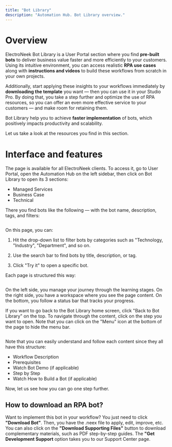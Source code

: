 ```yaml
---
title: "Bot Library"
description: "Automation Hub. Bot Library overview."
---
```

# Overview

ElectroNeek Bot Library is a User Portal section where you find **pre-built bots** to deliver business value faster and more efficiently to your customers. Using its intuitive environment, you can access realistic **RPA use cases** along with **instructions and videos** to build these workflows from scratch in your own projects.

Additionally, start applying these insights to your workflows immediately by **downloading the template** you want — then you can use it in your Studio Pro. By doing that, you take a step further and optimize the use of RPA resources, so you can offer an even more effective service to your customers — and make room for retaining them.

Bot Library help you to achieve **faster implementation** of bots, which positively impacts productivity and scalability.

Let us take a look at the resources you find in this section.

# Interface and features

The page is available for all ElectroNeek clients. To access it, go to User Portal, open the Automation Hub on the left sidebar, then click on Bot Library to open its 3 sections:

*   Managed Services
*   Business Case
*   Technical

There you find bots like the following — with the bot name, description, tags, and filters:

<img className="block" src="images/files_readme_io/_3125958_botLibrary_filters.gif" alt="" />

On this page, you can:

1.  Hit the drop-down list to filter bots by categories such as "Technology, "Industry", "Department", and so on.
    
2.  Use the search bar to find bots by title, description, or tag.
    
3.  Click "Try it" to open a specific bot.
    

Each page is structured this way:

<img className="block" src="images/files_readme_io/_0e9f447_image.png" alt="" />

On the left side, you manage your journey through the learning stages. On the right side, you have a workspace where you see the page content. On the bottom, you follow a status bar that tracks your progress.

If you want to go back to the Bot Library home screen, click "Back to Bot Library" on the top. To navigate through the content, click on the step you want to open. Note that you can click on the "Menu" icon at the bottom of the page to hide the menu bar.

<img className="block" src="images/files_readme_io/_960e3cb_image.png" alt="" />

Note that you can easily understand and follow each content since they all have this structure:

*   Workflow Description
*   Prerequisites
*   Watch Bot Demo (if applicable)
*   Step by Step
*   Watch How to Build a Bot (if applicable)

Now, let us see how you can go one step further.

## How to download an RPA bot?

Want to implement this bot in your workflow? You just need to click **"Download Bot"**. Then, you have the .neex file to apply, edit, improve, etc. You can also click on the **"Download Supporting Files"** button to download complementary materials, such as PDF step-by-step guides. The **"Get Development Support** option takes you to our Support Center page.

